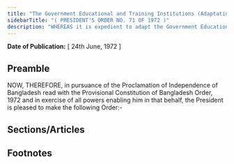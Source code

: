 ```yaml
---
title: "The Government Educational and Training Institutions (Adaptation) Order, 1972 (President's Order)"
sidebarTitle: "( PRESIDENT'S ORDER NO. 71 OF 1972 )"
description: "WHEREAS it is expedient to adapt the Government Educational and Training Institutions Ordinance, 1961 (E. P. Ord. No. XXVI of 1961) in Bangladesh;"
---
```


**Date of Publication:** [ 24th June, 1972 ]

## Preamble

NOW, THEREFORE, in pursuance of the Proclamation of Independence of Bangladesh read with the Provisional Constitution of Bangladesh Order, 1972 and in exercise of all powers enabling him in that behalf, the President is pleased to make the following Order:-

## Sections/Articles

## Footnotes
